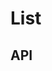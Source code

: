 
<Meta
  title="Components/List"
  component={List}
  decorators={[withKnobs]}
/>

# List

<Preview>
  <Story name="Base component">
    <List
      items={knobs.object('items', [
        { content: 'Fragrance', id: 'fragrance' },
        { content: 'Gifts', id: 'gifts' },
      ])}
      theme={knobs.select('theme', ['dark', 'light'], 'dark')}
    />
  </Story>
</Preview>

## API

<Props of={List} />
